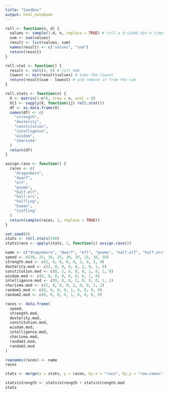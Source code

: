 ```yaml
---
title: "Sandbox"
output: html_notebook
---
```


```r
roll <- function(n, d) {
  values <- sample(1:d, n, replace = TRUE) # roll a d-sided die n times
  sum <- sum(values)
  result <- list(values, sum)
  names(result) <- c("values", "sum")
  return(result)
}

roll.stat <- function() {
  result <- roll(4, 6) # roll 4d6
  lowest <- min(result$values) # take the lowest 
  return(result$sum - lowest) # and remove it from the sum 
}

roll.stats <- function(n) {
  X <- matrix(1:n*6, nrow = n, ncol = 6)
  X[] <- sapply(X, function(ij) roll.stat())
  df <- as.data.frame(X)
  names(df) <- c(
    "strength",
    "dexterity",
    "constitution",
    "intelligence",
    "wisdom",
    "charisma"
  )
  return(df)
}

assign.race <- function() {
  races <- c(
    "dragonborn",
    "dwarf",
    "elf",
    "gnome",
    "half.elf",
    "half.orc",
    "halfling",
    "human",
    "tiefling"
  )
  return(sample(races, 1, replace = TRUE))
}
```

```r
set.seed(0)
stats <- roll.stats(100)
stats$race <- apply(stats, 1, function(i) assign.race())
```

```r
name <- c("dragonborn", "dwarf", "efl", "gnome", "half.elf", "half.orc", "halfling", "human", "tiefling")
speed <- c(30, 25, 30, 25, 30, 30, 25, 30, 30)
strength.mod <- c(2, 0, 0, 0, 0, 2, 0, 1, 0)
dexterity.mod <- c(2, 0, 0, 0, 0, 2, 0, 1, 0)
constitution.mod <- c(0, 2, 0, 0, 0, 1, 0, 1, 0)
wisdom.mod <- c(0, 0, 0, 0, 0, 0, 0, 1, 0)
intelligence.mod <- c(0, 0, 0, 2, 0, 0, 0, 1, 1)
charisma.mod <- c(1, 0, 0, 0, 2, 0, 0, 1, 2)
random1.mod <- c(0, 0, 0, 0, 1, 0, 0, 0, 0)
random2.mod <- c(0, 0, 0, 0, 1, 0, 0, 0, 0)

races <- data.frame(
  speed,
  strength.mod,
  dexterity.mod,
  constitution.mod,
  wisdom.mod,
  intelligence.mod,
  charisma.mod,
  random1.mod,
  random2.mod
)

rownames(races) <- name
races
```

```r
stats <- merge(x = stats, y = races, by.x = "race", by.y = "row.names", all = TRUE)
```

```r
stats$strength <- stats$strength + stats$strength.mod
stats
```
























